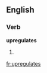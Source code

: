 ==English==

===Verb===
'''upregulates'''

# {{third-person singular of|[[upregulate]]}}

[[fr:upregulates]]